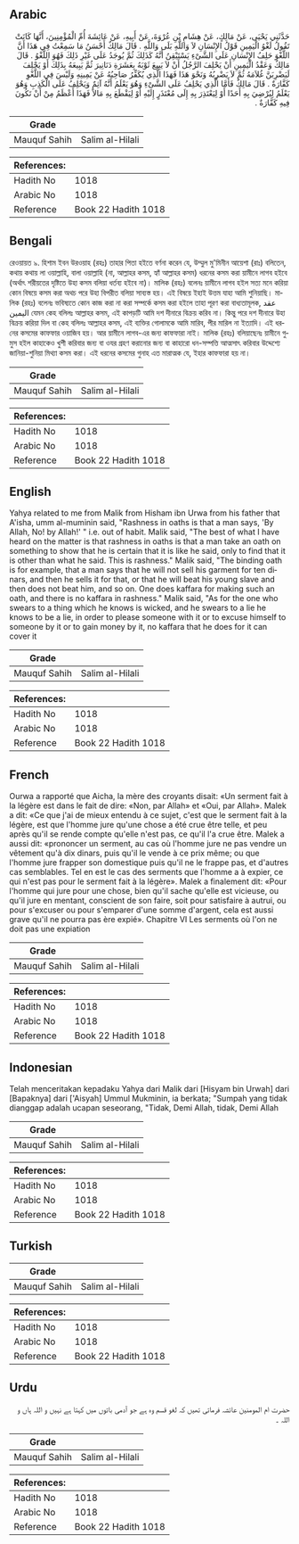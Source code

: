 ## Arabic


<div dir="rtl" lang="ar" style={{fontSize:'larger',backgroundColor:'#f8f9fa',padding:20}}>
حَدَّثَنِي يَحْيَى، عَنْ مَالِكٍ، عَنْ هِشَامِ بْنِ عُرْوَةَ، عَنْ أَبِيهِ، عَنْ عَائِشَةَ أُمِّ الْمُؤْمِنِينَ، أَنَّهَا كَانَتْ تَقُولُ لَغْوُ الْيَمِينِ قَوْلُ الإِنْسَانِ لاَ وَاللَّهِ بَلَى وَاللَّهِ ‏.‏ قَالَ مَالِكٌ أَحْسَنُ مَا سَمِعْتُ فِي هَذَا أَنَّ اللَّغْوَ حَلِفُ الإِنْسَانِ عَلَى الشَّىْءِ يَسْتَيْقِنُ أَنَّهُ كَذَلِكَ ثُمَّ يُوجَدُ عَلَى غَيْرِ ذَلِكَ فَهُوَ اللَّغْوُ ‏.‏ قَالَ مَالِكٌ وَعَقْدُ الْيَمِينِ أَنْ يَحْلِفَ الرَّجُلُ أَنْ لاَ يَبِيعَ ثَوْبَهُ بِعَشَرَةِ دَنَانِيرَ ثُمَّ يَبِيعَهُ بِذَلِكَ أَوْ يَحْلِفَ لَيَضْرِبَنَّ غُلاَمَهُ ثُمَّ لاَ يَضْرِبُهُ وَنَحْوَ هَذَا فَهَذَا الَّذِي يُكَفِّرُ صَاحِبُهُ عَنْ يَمِينِهِ وَلَيْسَ فِي اللَّغْوِ كَفَّارَةٌ ‏.‏ قَالَ مَالِكٌ فَأَمَّا الَّذِي يَحْلِفُ عَلَى الشَّىْءِ وَهُوَ يَعْلَمُ أَنَّهُ آثِمٌ وَيَحْلِفُ عَلَى الْكَذِبِ وَهُوَ يَعْلَمُ لِيُرْضِيَ بِهِ أَحَدًا أَوْ لِيَعْتَذِرَ بِهِ إِلَى مُعْتَذَرٍ إِلَيْهِ أَوْ لِيَقْطَعَ بِهِ مَالاً فَهَذَا أَعْظَمُ مِنْ أَنْ تَكُونَ فِيهِ كَفَّارَةٌ ‏.‏
</div>
<div style={{backgroundColor:'#f8f9fa',padding:20, marginBottom: 10}}><table> <thead> <tr> <th>Grade</th> <th></th> </tr> </thead> <tbody> <tr><td>Mauquf Sahih</td><td>Salim al-Hilali</td></tr></tbody></table><table> <thead> <tr> <th>References:</th> <th></th> </tr> </thead> <tbody><tr><td>Hadith No</td><td>1018</td></tr><tr><td>Arabic No</td><td>1018</td></tr><tr><td>Reference</td><td>Book 22 Hadith 1018</td></tr></tbody></table></div>

## Bengali


<div dir="ltr" lang="bn" style={{fontSize:'larger',backgroundColor:'#f8f9fa',padding:20}}>
রেওয়ায়ত ৯. হিশাম ইবন উরওয়াহ (রহঃ) তাহার পিতা হইতে বর্ণনা করেন যে, উম্মুল মু'মিনীন আয়েশা (রাঃ) বলিতেন, কথায় কথায় লা ওয়াল্লাহি, বালা ওয়াল্লাহি (না, আল্লাহর কসম, হ্যাঁ আল্লাহর কসম) ধরনের কসম করা য়ামীনে লাগব হইবে (অর্থাৎ শরীয়তের দৃষ্টিতে উহা কসম বলিয়া ধর্তব্য হইবে না)। মালিক (রহঃ) বলেনঃ য়ামীনে লাগব হইল সত্য মনে করিয়া কোন বিষয়ে কসম করা অথচ পরে উহা বিপরীত বলিয়া সাব্যস্ত হয়। এই বিষয়ে ইহাই উত্তম যাহা আমি শুনিয়াছি। মালিক (রহঃ) বলেনঃ ভবিষ্যতে কোন কাজ করা না করা সম্পর্কে কসম করা হইলে তাহা পূরণ করা বাধ্যতামূলক, عقد اليمين যেমন কেহ বলিলঃ আল্লাহর কসম, এই কাপড়টি আমি দশ দীনারে বিক্রয় করিব না। কিন্তু পরে দশ দীনারে উহা বিক্রয় করিয়া দিল বা কেহ বলিলঃ আল্লাহর কসম, এই ব্যক্তির গোলামকে আমি মারিব, পীর মারিল না ইত্যাদি। এই ধরনের কসমের কাফফার ওয়াজিব হয়। আর য়ামীনে লাগব-এর জন্য কাফফারা নাই। মালিক (রহঃ) বলিয়াছেনঃ য়ামীনে গুমুস হইল কাহাকেও খুশী করিবার জন্য বা ওযর গ্রহণ করানোর জন্য বা কাহারো ধন-সম্পত্তি আত্মসাৎ করিবার উদ্দেশ্যে জানিয়া-শুনিয়া মিথ্যা কসম করা। এই ধরনের কসমের গুনাহ এত মারাত্মক যে, ইহার কাফফারা হয় না।
</div>
<div style={{backgroundColor:'#f8f9fa',padding:20, marginBottom: 10}}><table> <thead> <tr> <th>Grade</th> <th></th> </tr> </thead> <tbody> <tr><td>Mauquf Sahih</td><td>Salim al-Hilali</td></tr></tbody></table><table> <thead> <tr> <th>References:</th> <th></th> </tr> </thead> <tbody><tr><td>Hadith No</td><td>1018</td></tr><tr><td>Arabic No</td><td>1018</td></tr><tr><td>Reference</td><td>Book 22 Hadith 1018</td></tr></tbody></table></div>

## English


<div dir="ltr" lang="en" style={{fontSize:'larger',backgroundColor:'#f8f9fa',padding:20}}>
Yahya related to me from Malik from Hisham ibn Urwa from his father that A'isha, umm al-muminin said, "Rashness in oaths is that a man says, 'By Allah, No! by Allah!' " i.e. out of habit. Malik said, "The best of what I have heard on the matter is that rashness in oaths is that a man take an oath on something to show that he is certain that it is like he said, only to find that it is other than what he said. This is rashness." Malik said, "The binding oath is for example, that a man says that he will not sell his garment for ten dinars, and then he sells it for that, or that he will beat his young slave and then does not beat him, and so on. One does kaffara for making such an oath, and there is no kaffara in rashness." Malik said, "As for the one who swears to a thing which he knows is wicked, and he swears to a lie he knows to be a lie, in order to please someone with it or to excuse himself to someone by it or to gain money by it, no kaffara that he does for it can cover it
</div>
<div style={{backgroundColor:'#f8f9fa',padding:20, marginBottom: 10}}><table> <thead> <tr> <th>Grade</th> <th></th> </tr> </thead> <tbody> <tr><td>Mauquf Sahih</td><td>Salim al-Hilali</td></tr></tbody></table><table> <thead> <tr> <th>References:</th> <th></th> </tr> </thead> <tbody><tr><td>Hadith No</td><td>1018</td></tr><tr><td>Arabic No</td><td>1018</td></tr><tr><td>Reference</td><td>Book 22 Hadith 1018</td></tr></tbody></table></div>

## French


<div dir="ltr" lang="fr" style={{fontSize:'larger',backgroundColor:'#f8f9fa',padding:20}}>
Ourwa a rapporté que Aicha, la mère des croyants disait: «Un serment fait à la légère est dans le fait de dire: «Non, par Allah» et «Oui, par Allah». Malek a dit: «Ce que j'ai de mieux entendu à ce sujet, c'est que le serment fait à la légère, est que l'homme jure qu'une chose a été crue être telle, et peu après qu'il se rende compte qu'elle n'est pas, ce qu'il l'a crue être. Malek a aussi dit: «prononcer un serment, au cas où l'homme jure ne pas vendre un vêtement qu'à dix dinars, puis qu'il le vende à ce prix même; ou que l'homme jure frapper son domestique puis qu'il ne le frappe pas, et d'autres cas semblables. Tel en est le cas des serments que l'homme a à expier, ce qui n'est pas pour le serment fait à la légère». Malek a finalement dit: «Pour l'homme qui jure pour une chose, bien qu'il sache qu'elle est vicieuse, ou qu'il jure en mentant, conscient de son faire, soit pour satisfaire à autrui, ou pour s'excuser ou pour s'emparer d'une somme d'argent, cela est aussi grave qu'il ne pourra pas ère expié». Chapitre VI Les serments où l'on ne doit pas une expiation
</div>
<div style={{backgroundColor:'#f8f9fa',padding:20, marginBottom: 10}}><table> <thead> <tr> <th>Grade</th> <th></th> </tr> </thead> <tbody> <tr><td>Mauquf Sahih</td><td>Salim al-Hilali</td></tr></tbody></table><table> <thead> <tr> <th>References:</th> <th></th> </tr> </thead> <tbody><tr><td>Hadith No</td><td>1018</td></tr><tr><td>Arabic No</td><td>1018</td></tr><tr><td>Reference</td><td>Book 22 Hadith 1018</td></tr></tbody></table></div>

## Indonesian


<div dir="ltr" lang="id" style={{fontSize:'larger',backgroundColor:'#f8f9fa',padding:20}}>
Telah menceritakan kepadaku Yahya dari Malik dari [Hisyam bin Urwah] dari [Bapaknya] dari ['Aisyah] Ummul Mukminin, ia berkata; "Sumpah yang tidak dianggap adalah ucapan seseorang, "Tidak, Demi Allah, tidak, Demi Allah
</div>
<div style={{backgroundColor:'#f8f9fa',padding:20, marginBottom: 10}}><table> <thead> <tr> <th>Grade</th> <th></th> </tr> </thead> <tbody> <tr><td>Mauquf Sahih</td><td>Salim al-Hilali</td></tr></tbody></table><table> <thead> <tr> <th>References:</th> <th></th> </tr> </thead> <tbody><tr><td>Hadith No</td><td>1018</td></tr><tr><td>Arabic No</td><td>1018</td></tr><tr><td>Reference</td><td>Book 22 Hadith 1018</td></tr></tbody></table></div>

## Turkish


<div dir="ltr" lang="tr" style={{fontSize:'larger',backgroundColor:'#f8f9fa',padding:20}}>

</div>
<div style={{backgroundColor:'#f8f9fa',padding:20, marginBottom: 10}}><table> <thead> <tr> <th>Grade</th> <th></th> </tr> </thead> <tbody> <tr><td>Mauquf Sahih</td><td>Salim al-Hilali</td></tr></tbody></table><table> <thead> <tr> <th>References:</th> <th></th> </tr> </thead> <tbody><tr><td>Hadith No</td><td>1018</td></tr><tr><td>Arabic No</td><td>1018</td></tr><tr><td>Reference</td><td>Book 22 Hadith 1018</td></tr></tbody></table></div>

## Urdu


<div dir="rtl" lang="ur" style={{fontSize:'larger',backgroundColor:'#f8f9fa',padding:20}}>
حضرت ام المومنین عائشہ فرماتی تھیں کہ لغو قسم وہ ہے جو آدمی باتوں میں کہتا ہے نہیں و اللہ ہاں و اللہ ۔
</div>
<div style={{backgroundColor:'#f8f9fa',padding:20, marginBottom: 10}}><table> <thead> <tr> <th>Grade</th> <th></th> </tr> </thead> <tbody> <tr><td>Mauquf Sahih</td><td>Salim al-Hilali</td></tr></tbody></table><table> <thead> <tr> <th>References:</th> <th></th> </tr> </thead> <tbody><tr><td>Hadith No</td><td>1018</td></tr><tr><td>Arabic No</td><td>1018</td></tr><tr><td>Reference</td><td>Book 22 Hadith 1018</td></tr></tbody></table></div>